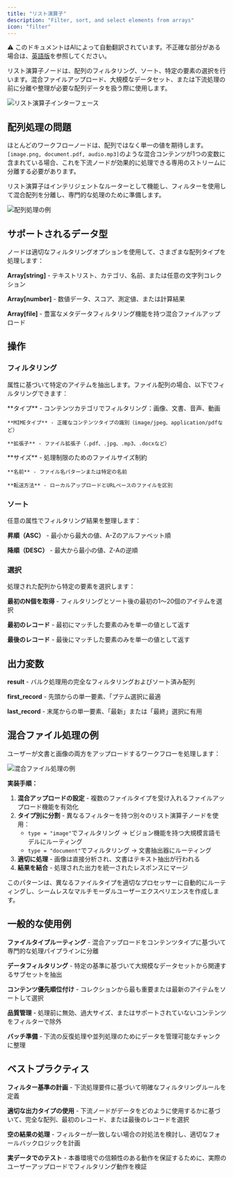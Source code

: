 ```yaml
---
title: "リスト演算子"
description: "Filter, sort, and select elements from arrays"
icon: "filter"
---
```


<Note> ⚠️ このドキュメントはAIによって自動翻訳されています。不正確な部分がある場合は、[英語版](/en/documentation/pages/nodes/list-operator)を参照してください。</Note>


リスト演算子ノードは、配列のフィルタリング、ソート、特定の要素の選択を行います。混合ファイルアップロード、大規模なデータセット、または下流処理の前に分離や整理が必要な配列データを扱う際に使用します。

<Frame caption="リスト演算子ノードインターフェース">
  <img src="https://assets-docs.dify.ai/dify-enterprise-mintlify/en/guides/workflow/node/522a0c932aab93d4f3970168412f759e.png" alt="リスト演算子インターフェース" />
</Frame>

## 配列処理の問題

ほとんどのワークフローノードは、配列ではなく単一の値を期待します。`[image.png, document.pdf, audio.mp3]`のような混合コンテンツが1つの変数に含まれている場合、これを下流ノードが効果的に処理できる専用のストリームに分離する必要があります。

リスト演算子はインテリジェントなルーターとして機能し、フィルターを使用して混合配列を分離し、専門的な処理のために準備します。

<Frame caption="配列処理ワークフローの例">
  <img src="https://assets-docs.dify.ai/dify-enterprise-mintlify/en/guides/workflow/node/812d1b2f167065e17df8392b2cb3cc8a.png" alt="配列処理の例" />
</Frame>

## サポートされるデータ型

ノードは適切なフィルタリングオプションを使用して、さまざまな配列タイプを処理します：

**Array[string]** - テキストリスト、カテゴリ、名前、または任意の文字列コレクション

**Array[number]** - 数値データ、スコア、測定値、または計算結果

**Array[file]** - 豊富なメタデータフィルタリング機能を持つ混合ファイルアップロード

## 操作

### フィルタリング

属性に基づいて特定のアイテムを抽出します。ファイル配列の場合、以下でフィルタリングできます：

<Tabs>
  <Tab title="コンテンツプロパティ">
    **タイプ** - コンテンツカテゴリでフィルタリング：画像、文書、音声、動画
    
    **MIMEタイプ** - 正確なコンテンツタイプの識別（image/jpeg、application/pdfなど）
    
    **拡張子** - ファイル拡張子（.pdf、.jpg、.mp3、.docxなど）
  </Tab>
  
  <Tab title="ファイルプロパティ">
    **サイズ** - 処理制限のためのファイルサイズ制約
    
    **名前** - ファイル名パターンまたは特定の名前
    
    **転送方法** - ローカルアップロードとURLベースのファイルを区別
  </Tab>
</Tabs>

### ソート

任意の属性でフィルタリング結果を整理します：

**昇順（ASC）** - 最小から最大の値、A-Zのアルファベット順

**降順（DESC）** - 最大から最小の値、Z-Aの逆順

### 選択

処理された配列から特定の要素を選択します：

**最初のN個を取得** - フィルタリングとソート後の最初の1～20個のアイテムを選択

**最初のレコード** - 最初にマッチした要素のみを単一の値として返す

**最後のレコード** - 最後にマッチした要素のみを単一の値として返す

## 出力変数

**result** - バルク処理用の完全なフィルタリングおよびソート済み配列

**first_record** - 先頭からの単一要素、「プテム選択に最適

**last_record** - 末尾からの単一要素、「最新」または「最終」選択に有用

## 混合ファイル処理の例

ユーザーが文書と画像の両方をアップロードするワークフローを処理します：

<Frame caption="混合ファイル処理ワークフロー">
  <img src="https://assets-docs.dify.ai/dify-enterprise-mintlify/en/guides/workflow/node/610358293217e54b55b7e1d4d16bf83c.png" alt="混合ファイル処理の例" />
</Frame>

**実装手順：**

1. **混合アップロードの設定** - 複数のファイルタイプを受け入れるファイルアップロード機能を有効化
2. **タイプ別に分割** - 異なるフィルターを持つ別々のリスト演算子ノードを使用：
   - `type = "image"`でフィルタリング → ビジョン機能を持つ大規模言語モデルにルーティング
   - `type = "document"`でフィルタリング → 文書抽出器にルーティング
3. **適切に処理** - 画像は直接分析され、文書はテキスト抽出が行われる
4. **結果を結合** - 処理された出力を統一されたレスポンスにマージ

このパターンは、異なるファイルタイプを適切なプロセッサーに自動的にルーティングし、シームレスなマルチモーダルユーザーエクスペリエンスを作成します。

## 一般的な使用例

**ファイルタイプルーティング** - 混合アップロードをコンテンツタイプに基づいて専門的な処理パイプラインに分離

**データフィルタリング** - 特定の基準に基づいて大規模なデータセットから関連するサブセットを抽出

**コンテンツ優先順位付け** - コレクションから最も重要または最新のアイテムをソートして選択

**品質管理** - 処理前に無効、過大サイズ、またはサポートされていないコンテンツをフィルターで除外

**バッチ準備** - 下流の反復処理や並列処理のためにデータを管理可能なチャンクに整理

## ベストプラクティス

**フィルター基準の計画** - 下流処理要件に基づいて明確なフィルタリングルールを定義

**適切な出力タイプの使用** - 下流ノードがデータをどのように使用するかに基づいて、完全な配列、最初のレコード、または最後のレコードを選択

**空の結果の処理** - フィルターが一致しない場合の対処法を検討し、適切なフォールバックロジックを計画

**実データでのテスト** - 本番環境での信頼性のある動作を保証するために、実際のユーザーアップロードでフィルタリング動作を検証